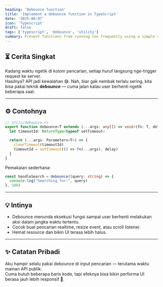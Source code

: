 ```yaml
---
heading: 'Debounce function'
title: 'Implement a debounce function in TypeScript'
date: '2025-08-07'
icon: 'Typescript'
draft: false
tags: ['typescript', 'debounce', 'utility']
summary: Prevent functions from running too frequently using a simple debounce helper.
---
```


## ⏳ Cerita Singkat

Kadang waktu ngetik di kolom pencarian, setiap huruf langsung nge-trigger request ke server.  
Hasilnya? API jadi kewalahan 😅. Nah, biar gak nembak terlalu sering, kita bisa pakai teknik **debounce** — cuma jalan kalau user berhenti ngetik beberapa saat.

---

## ⚙️ Contohnya

```ts
// utils/debounce.ts
export function debounce<T extends (...args: any[]) => void>(fn: T, delay = 300) {
  let timeoutId: ReturnType<typeof setTimeout>

  return (...args: Parameters<T>) => {
    clearTimeout(timeoutId)
    timeoutId = setTimeout(() => fn(...args), delay)
  }
}
```

Pemakaian sederhana:

```ts
const handleSearch = debounce((query: string) => {
  console.log("Searching for:", query)
}, 500)
```

---

## 💡 Intinya

- Debounce menunda eksekusi fungsi sampai user berhenti melakukan aksi dalam jangka waktu tertentu.  
- Cocok buat pencarian realtime, resize event, atau scroll listener.  
- Hemat resource dan bikin UI terasa lebih halus.

---

## ✨ Catatan Pribadi

Aku hampir selalu pakai debounce di input pencarian — terutama waktu mainan API publik.  
Cuma butuh beberapa baris kode, tapi efeknya bisa bikin performa UI berasa jauh lebih responsif 🚀.
